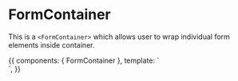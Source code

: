 <!-- FormContainer.stories.mdx -->



<Meta
  title="Public/Components/Containers/FormContainer"
  component={FormContainer}
  decorators={[withKnobs]}
/>

# FormContainer

This is a `<FormContainer>` which allows user to wrap individual form elements inside container.

<Props of={FormContainer} />

<Canvas>
  <Story
    name="Primary"
    height="400px"
  >
    {{
      components: { FormContainer },
      template: `<div> <FormContainer /> </div>`,
    }}
  </Story>
</Canvas>
